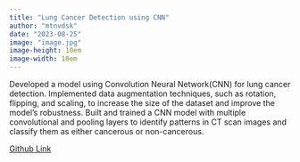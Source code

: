 ```yaml
---
title: "Lung Cancer Detection using CNN"
author: "mtnvdsk"
date: "2023-08-25"
image: "image.jpg"
image-height: 10em
image-width: 10em
---
```


Developed a model using Convolution Neural Network(CNN) for lung cancer detection. Implemented data augmentation techniques, such as rotation, flipping, and scaling, to increase the size of the dataset and improve the model's robustness. Built and trained a CNN model with multiple convolutional and pooling layers to identify patterns in CT scan images and classify them as either cancerous or non-cancerous.

[Github Link](https://github.com/mtnvdsk/cancerdetect)